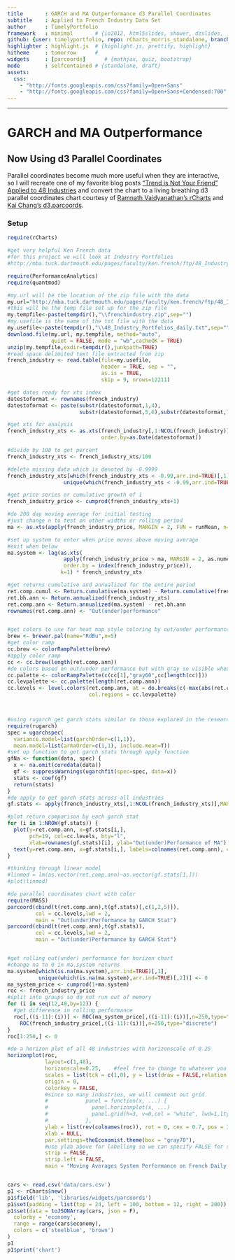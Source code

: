 ```yaml
---
title       : GARCH and MA Outperformance d3 Parallel Coordinates
subtitle    : Applied to French Industry Data Set
author      : TimelyPortfolio
framework   : minimal       # {io2012, html5slides, shower, dzslides, ...}
github: {user: timelyportfolio, repo: rCharts_morris_standalone, branch: "gh-pages"}
highlighter : highlight.js  # {highlight.js, prettify, highlight}
hitheme     : tomorrow      # 
widgets     : [parcoords]      # {mathjax, quiz, bootstrap}
mode        : selfcontained # {standalone, draft}
assets:
  css: 
    - "http://fonts.googleapis.com/css?family=Open+Sans"
    - "http://fonts.googleapis.com/css?family=Open+Sans+Condensed:700"
---
```



---
# GARCH and MA Outperformance
## Now Using d3 Parallel Coordinates

Parallel coordinates become much more useful when they are interactive, so I will recreate one of my favorite blog posts ["Trend is Not Your Friend" Applied to 48 Industries](http://timelyportfolio.blogspot.com/2012/08/trend-is-not-your-friend-applied-to-48.html) and convert the chart to a living breathing d3 parallel coordinates chart courtesy of [Ramnath Vaidyanathan's rCharts](http://ramnathv.github.io/rCharts/) and [Kai Chang's d3.parcoords](http://syntagmatic.github.io/parallel-coordinates/).

### Setup

```r
require(rCharts)

#get very helpful Ken French data
#for this project we will look at Industry Portfolios
#http://mba.tuck.dartmouth.edu/pages/faculty/ken.french/ftp/48_Industry_Portfolios_daily.zip

require(PerformanceAnalytics)
require(quantmod)

#my.url will be the location of the zip file with the data
my.url="http://mba.tuck.dartmouth.edu/pages/faculty/ken.french/ftp/48_Industry_Portfolios_daily.zip"
#this will be the temp file set up for the zip file
my.tempfile<-paste(tempdir(),"\\frenchindustry.zip",sep="")
#my.usefile is the name of the txt file with the data
my.usefile<-paste(tempdir(),"\\48_Industry_Portfolios_daily.txt",sep="")
download.file(my.url, my.tempfile, method="auto", 
              quiet = FALSE, mode = "wb",cacheOK = TRUE)
unzip(my.tempfile,exdir=tempdir(),junkpath=TRUE)
#read space delimited text file extracted from zip
french_industry <- read.table(file=my.usefile,
                              header = TRUE, sep = "",
                              as.is = TRUE,
                              skip = 9, nrows=12211)

#get dates ready for xts index
datestoformat <- rownames(french_industry)
datestoformat <- paste(substr(datestoformat,1,4),
                       substr(datestoformat,5,6),substr(datestoformat,7,8),sep="-")

#get xts for analysis
french_industry_xts <- as.xts(french_industry[,1:NCOL(french_industry)],
                              order.by=as.Date(datestoformat))

#divide by 100 to get percent
french_industry_xts <- french_industry_xts/100

#delete missing data which is denoted by -0.9999
french_industry_xts[which(french_industry_xts < -0.99,arr.ind=TRUE)[,1],
                  unique(which(french_industry_xts < -0.99,arr.ind=TRUE)[,2])] <- 0

#get price series or cumulative growth of 1
french_industry_price <- cumprod(french_industry_xts+1)

#do 200 day moving average for initial testing
#just change n to test on other widths or rolling period
ma <- as.xts(apply(french_industry_price, MARGIN = 2, FUN = runMean, n=200), order.by = index(french_industry_price))

#set up system to enter when price moves above moving average
#exit when below
ma.system <- lag(as.xts(
                  apply(french_industry_price > ma, MARGIN = 2, as.numeric),
                  order.by = index(french_industry_price)),
                 k=1) * french_industry_xts

#get returns cumulative and annualized for the entire period
ret.comp.cumul <- Return.cumulative(ma.system) - Return.cumulative(french_industry_xts)
ret.bh.ann <- Return.annualized(french_industry_xts)
ret.comp.ann <- Return.annualized(ma.system) - ret.bh.ann
rownames(ret.comp.ann) <- "Out(under)performance"


#get colors to use for heat map style coloring by out/under performance
brew <- brewer.pal(name="RdBu",n=5)
#get color ramp
cc.brew <- colorRampPalette(brew)
#apply color ramp
cc <- cc.brew(length(ret.comp.ann))
#do colors based on out/under performance but with gray so visible when labelling
cc.palette <- colorRampPalette(c(cc[1],"gray60",cc[length(cc)]))
cc.levpalette <- cc.palette(length(ret.comp.ann))
cc.levels <- level.colors(ret.comp.ann, at = do.breaks(c(-max(abs(ret.comp.ann)),max(abs(ret.comp.ann))),length(ret.comp.ann)),
                          col.regions = cc.levpalette)



#using rugarch get garch stats similar to those explored in the research
require(rugarch)
spec = ugarchspec(
  variance.model=list(garchOrder=c(1,1)),
  mean.model=list(armaOrder=c(1,1), include.mean=T))
#set up function to get garch stats through apply function
gfNa <- function(data, spec) {
  x <- na.omit(coredata(data))
  gf <- suppressWarnings(ugarchfit(spec=spec, data=x))
  stats <- coef(gf)
  return(stats)
}
#do apply to get garch stats across all industries
gf.stats <- apply(french_industry_xts[,1:NCOL(french_industry_xts)],MARGIN=2,FUN=gfNa,spec=spec)

#plot return comparison by each garch stat
for (i in 1:NROW(gf.stats)) {
  plot(y=ret.comp.ann, x=gf.stats[i,],
       pch=19, col=cc.levels, bty="l",
       xlab=rownames(gf.stats)[i], ylab="Out(under)Performance of MA")
  text(y=ret.comp.ann, x=gf.stats[i,], labels=colnames(ret.comp.ann), cex=0.7, pos=2, col=cc.levels)
}

#thinking through linear model
#linmod = lm(as.vector(ret.comp.ann)~as.vector(gf.stats[1,]))
#plot(linmod)

#do parallel coordinates chart with color
require(MASS)
parcoord(cbind(t(ret.comp.ann),t(gf.stats)[,c(1,2,5)]),
         col = cc.levels,lwd = 2,
         main = "Out(under)Performance by GARCH Stat")
parcoord(cbind(t(ret.comp.ann),t(gf.stats)),
         col = cc.levels,lwd = 2,
         main = "Out(under)Performance by GARCH Stat")


#get rolling out(under) performance for horizon chart
#change na to 0 in ma.system returns
ma.system[which(is.na(ma.system),arr.ind=TRUE)[,1],
          unique(which(is.na(ma.system),arr.ind=TRUE)[,2])] <- 0
ma_system_price <- cumprod(1+ma.system)
roc <- french_industry_price
#split into groups so do not run out of memory
for (i in seq(12,48,by=12)) {
  #get difference in rolling performance
  roc[,((i-11):(i))] <- ROC(ma_system_price[,((i-11):(i))],n=250,type="discrete") -
    ROC(french_industry_price[,((i-11):(i))],n=250,type="discrete")
}
roc[1:250,] <- 0

#do a horizon plot of all 48 industries with horizonscale of 0.25
horizonplot(roc,
            layout=c(1,48),
            horizonscale=0.25,    #feel free to change to whatever you would like
            scales = list(tck = c(1,0), y = list(draw = FALSE,relation = "same")),
            origin = 0,
            colorkey = FALSE,
            #since so many industries, we will comment out grid
            #            panel = function(x, ...) {
            #              panel.horizonplot(x, ...)
            #              panel.grid(h=3, v=0,col = "white", lwd=1,lty = 3)
            #            },
            ylab = list(rev(colnames(roc)), rot = 0, cex = 0.7, pos = 3), 
            xlab = NULL,
            par.settings=theEconomist.theme(box = "gray70"),
            #use ylab above for labelling so we can specify FALSE for strip and strip.left
            strip = FALSE,
            strip.left = FALSE,
            main = "Moving Averages System Performance on French Daily 48 Industry 1963-2011\n source: http://mba.tuck.dartmouth.edu/pages/faculty/ken.french")


cars <- read.csv('data/cars.csv')
p1 <- rCharts$new()
p1$field('lib', 'libraries/widgets/parcoords')
p1$set(padding = list(top = 24, left = 100, bottom = 12, right = 200))
p1$set(data = toJSONArray(cars, json = F), 
  colorby = 'economy', 
  range = range(cars$economy),
  colors = c('steelblue', 'brown')
)
p1
p1$print('chart')
```

